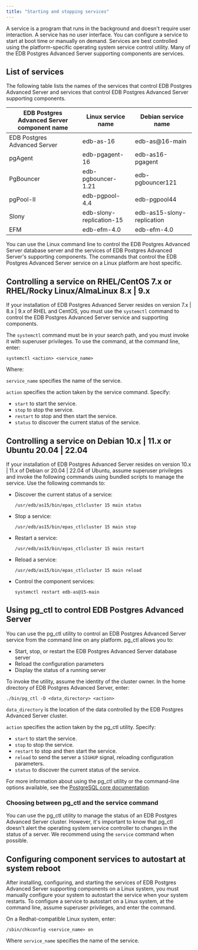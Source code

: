 ```yaml
---
title: "Starting and stopping services"
---
```


A service is a program that runs in the background and doesn't require user interaction. A service has no user interface. You can configure a service to start at boot time or manually on demand. Services are best controlled using the platform-specific operating system service control utility. Many of the EDB Postgres Advanced Server supporting components are services.

## List of services

The following table lists the names of the services that control EDB Postgres Advanced Server and services that control EDB Postgres Advanced Server supporting components.

| EDB Postgres Advanced Server component name | Linux service name       | Debian service name                     |
| ------------------------------ | ------------------------ | --------------------------------------- |
| EDB Postgres Advanced Server   | edb-as-16                | edb-as@16-main                          |
| pgAgent                        | edb-pgagent-16           | edb-as16-pgagent                        |
| PgBouncer                      | edb-pgbouncer-1.21       | edb-pgbouncer121                        |
| pgPool-II                      | edb-pgpool-4.4           | edb-pgpool44                            |
| Slony                          | edb-slony-replication-15 | edb-as15-slony-replication              |
| EFM                            | edb-efm-4.0              | edb-efm-4.0                             |

You can use the Linux command line to control the EDB Postgres Advanced Server database server and the services of EDB Postgres Advanced Server's supporting components. The commands that control the EDB Postgres Advanced Server service on a Linux platform are host specific.

## Controlling a service on RHEL/CentOS 7.x or RHEL/Rocky Linux/AlmaLinux 8.x | 9.x

If your installation of EDB Postgres Advanced Server resides on version 7.x | 8.x | 9.x of RHEL and CentOS, you must use the `systemctl` command to control the EDB Postgres Advanced Server service and supporting components.

The `systemctl` command must be in your search path, and you must invoke it with superuser privileges. To use the command, at the command line, enter:

```text
systemctl <action> <service_name>
```

Where:

`service_name` specifies the name of the service.

`action` specifies the action taken by the service command. Specify:

-   `start` to start the service.
-   `stop` to stop the service.
-   `restart` to stop and then start the service.
-   `status` to discover the current status of the service.

## Controlling a service on Debian 10.x | 11.x or Ubuntu 20.04 | 22.04

If your installation of EDB Postgres Advanced Server resides on version 10.x | 11.x of Debian or 20.04 | 22.04 of Ubuntu, assume superuser privileges and invoke the following commands using bundled scripts to manage the service. Use the following commands to:

-   Discover the current status of a service:

    ```text
    /usr/edb/as15/bin/epas_ctlcluster 15 main status
    ```

-   Stop a service:

    ```text
    /usr/edb/as15/bin/epas_ctlcluster 15 main stop
    ```

-   Restart a service:

    ```text
    /usr/edb/as15/bin/epas_ctlcluster 15 main restart
    ```

-   Reload a service:

    ```text
    /usr/edb/as15/bin/epas_ctlcluster 15 main reload
    ```

-   Control the component services:

    ```text
    systemctl restart edb-as@15-main
    ```

## Using pg_ctl to control EDB Postgres Advanced Server

You can use the pg_ctl utility to control an EDB Postgres Advanced Server service from the command line on any platform. pg_ctl allows you to:

-  Start, stop, or restart the EDB Postgres Advanced Server database server
-  Reload the configuration parameters
-  Display the status of a running server 

To invoke the utility, assume the identity of the cluster owner. In the home directory of EDB Postgres Advanced Server, enter:

```text
./bin/pg_ctl -D <data_directory> <action>
```

`data_directory` is the location of the data controlled by the EDB Postgres Advanced Server cluster.

`action` specifies the action taken by the pg_ctl utility. Specify:

-   `start` to start the service.
-   `stop` to stop the service.
-   `restart` to stop and then start the service.
-   `reload` to send the server a `SIGHUP` signal, reloading configuration parameters.
-   `status` to discover the current status of the service.

For more information about using the pg_ctl utility or the command-line options available, see the [PostgreSQL core documentation](https://www.postgresql.org/docs/current/static/app-pg-ctl.html).

### Choosing between pg_ctl and the service command

You can use the pg_ctl utility to manage the status of an EDB Postgres Advanced Server cluster. However, it's important to know that pg_ctl doesn't alert the operating system service controller to changes in the status of a server. We recommend using the `service` command when possible.

## Configuring component services to autostart at system reboot

After installing, configuring, and starting the services of EDB Postgres Advanced Server supporting components on a Linux system, you must manually configure your system to autostart the service when your system restarts. To configure a service to autostart on a Linux system, at the command line, assume superuser privileges, and enter the command.

On a Redhat-compatible Linux system, enter:

```text
/sbin/chkconfig <service_name> on
```

Where `service_name` specifies the name of the service.
